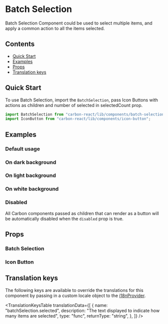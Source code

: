 

<Meta title="Batch Selection" of={BatchSelectionStories} />

# Batch Selection

Batch Selection Component could be used to select multiple items, and apply a common action to all the items selected.

## Contents

- [Quick Start](#quick-start)
- [Examples](#examples)
- [Props](#props)
- [Translation keys](#translation-keys)

## Quick Start

To use Batch Selection, import the `BatchSelection`, pass Icon Buttons with actions as children and number of selected in selectedCount prop.

```javascript
import BatchSelection from "carbon-react/lib/components/batch-selection";
import IconButton from "carbon-react/lib/components/icon-button";
```

## Examples

### Default usage

<Canvas of={BatchSelectionStories.Default} />

### On dark background

<Canvas of={BatchSelectionStories.Dark} />

### On light background

<Canvas of={BatchSelectionStories.Light} />

### On white background

<Canvas of={BatchSelectionStories.White} />

### Disabled

All Carbon components passed as children that can render as a button will be automatically disabled when the `disabled` prop is true.

<Canvas of={BatchSelectionStories.Disabled} />

## Props

### Batch Selection

<ArgTypes of={BatchSelectionStories} />

### Icon Button

<ArgTypes of={IconButtonStories} />

## Translation keys

The following keys are available to override the translations for this component by passing in a custom locale object to the
[i18nProvider](../?path=/docs/documentation-i18n--docs).

<TranslationKeysTable
  translationData={[
    {
      name: "batchSelection.selected",
      description: "The text displayed to indicate how many items are selected",
      type: "func",
      returnType: "string",
    },
  ]}
/>
